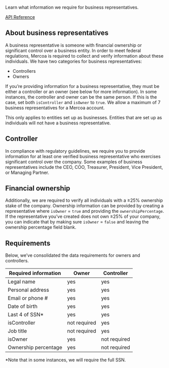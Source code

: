 Learn what information we require for business representatives.

[API Reference](/api-reference/entity/representative/create-representative)

## About business representatives

A business representative is someone with financial ownership or significant control over a business entity. In order to meet federal regulations, Mercoa is required to collect and verify information about these individuals. We have two categories for business representatives:

- Controllers
- Owners

If you’re providing information for a business representative, they must be either a controller or an owner (see below for more information). In some instances, the controller and owner can be the same person.
If this is the case, set both `isController` and `isOwner` to `true`. We allow a maximum of 7 business representatives for a Mercoa account.

<Callout intent="info">
  This only applies to entities set up as businesses. Entities that are set up as individuals will not have a business
  representative.
</Callout>

## Controller

In compliance with regulatory guidelines, we require you to provide information for at least one verified business representative who exercises significant control over the company.
Some examples of business representatives include the CEO, COO, Treasurer, President, Vice President, or Managing Partner.

## Financial ownership

Additionally, we are required to verify all individuals with a ≥25% ownership stake of the company. Ownership information can be provided by creating a representative where `isOwner` = `true` and providing the `ownershipPercentage`. If the representative you’ve created does not own ≥25% of your
company, you can indicate that by making sure `isOwner` = `false` and leaving the ownership percentage field blank.

## Requirements

Below, we’ve consolidated the data requirements for owners and controllers.

| Required information | Owner        | Controller   |
| -------------------- | ------------ | ------------ |
| Legal name           | yes          | yes          |
| Personal address     | yes          | yes          |
| Email or phone #     | yes          | yes          |
| Date of birth        | yes          | yes          |
| Last 4 of SSN\*      | yes          | yes          |
| isController         | not required | yes          |
| Job title            | not required | yes          |
| isOwner              | yes          | not required |
| Ownership percentage | yes          | not required |

<Callout intent="info">*Note that in some instances, we will require the full SSN.</Callout>
